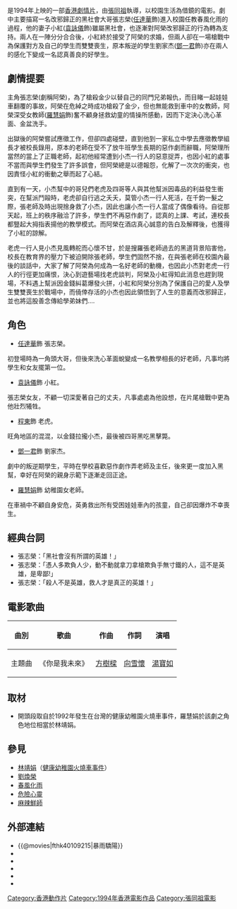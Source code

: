 {{Infobox Film
| name = 暴雨驕陽
| original_name = ''{{lang|en|The True Hero}}''
| image = 
| caption = 
| producer = 張同祖
| producer_2 = 李蘊賢、何穎嫻
| director = [[張同祖|張同祖]]
| writer = [[冼志偉|冼志偉]]、袁若光、張同祖
| starring = [[任達華|任達華]]<br />[[袁詠儀|袁詠儀]]<br />[[鄧一君|鄧一君]]<br />[[程東|程東]]<br>[[羅慧娟|羅慧娟]]|
| editing = [[潘雄|潘雄]]
| maintheme = 〈你是我未來〉／[[湯寶如|湯寶如]]
| cinematography = 黃世傑
| music = 迪樂
| production_company = 新影像電影製作有限公司
| released = {{BHKG}}：{{film date|1994|10|13}}
| runtime = 120 分鐘
| country = {{英屬香港電影}}
| language = 粵語
| budget = 
| gross = [[HK$|HK$]] 6,619,306.00
| website = 
| imdb_id = tt0109215
}}

{{engname|《暴雨驕陽》|''The True Hero''}}是1994年上映的一部[[香港電影|香港劇情片]]，由[[張同祖|張同祖]]執導，以校園生活為借鏡的電影。劇中主要描寫一名改邪歸正的黑社會大哥張志榮([[任達華|任達華]]飾)進入校園任教春風化雨的過程，他的妻子小紅([[袁詠儀|袁詠儀]]飾)雖屬黑社會，也逐漸對阿榮改邪歸正的行為轉為支持。兩人在一陣分分合合後，小紅終於接受了阿榮的求婚，但兩人卻在一場槍戰中為保護對方及自己的學生而雙雙喪生，原本叛逆的學生劉家杰([[鄧一君|鄧一君]]飾)亦在兩人的感化下變成一名認真善良的好學生。

== 劇情提要 ==
主角張志榮(劇稱阿榮)，為了槍殺金少以替自己的同門兄弟報仇，而目睹一起娃娃車翻覆的事故，阿榮在危綽之時成功槍殺了金少，但也無能救到車中的女教師，阿榮深受女教師([[羅慧娟|羅慧娟]]飾)奮不顧身拯救幼童的情操所感動，因而下定決心洗心革面、金盆洗手。

出獄後的阿榮嘗試應徵工作，但卻四處碰壁，直到他到一家私立中學去應徵教學組長才被校長錄用，原本的老師在受不了放牛班學生長期的惡作劇而辭職，阿榮理所當然的當上了正職老師，起初他經常遭到小杰一行人的惡意捉弄，也因小紅的處事不當而與學生們發生了許多誤會，但阿榮總是以德報怨，化解了一次次的衝突，也因責怪小紅的衝動之舉而起了心結。

直到有一天，小杰幫中的哥兒們老虎及四哥等人與其他幫派因毒品的利益發生衝突，在幫派鬥毆時，老虎卻自行逃之夭夭，莫管小杰一行人死活，在千鈞一髮之際，張老師及時出現捨身救了小杰，因此也讓小杰一行人當成了偶像看待。自從那天起，班上的秩序融洽了許多，學生們不再惡作劇了，認真的上課、考試，連校長都豎起大拇指表揚他的教學模式。而阿榮在酒店真心誠意的告白及解釋後，也獲得了小紅的諒解。

老虎一行人見小杰見風轉舵而心懷不甘，於是搜羅張老師過去的黑道背景陷害他，校長在教育界的壓力下被迫開除張老師，學生們固然不捨，在與張老師在校園內最後的談話中，大家了解了阿榮為何成為一名好老師的動機，也因此小杰對老虎一行人的行徑更加痛恨，決心到遊藝場找老虎談判，阿榮及小紅得知此消息也趕到現場，不料遇上幫派因金錢糾葛爆發火拼，小紅和阿榮分別為了保護自己的愛人及學生雙雙喪生於戰場中，而僥倖存活的小杰也因此領悟到了人生的意義而改邪歸正，並也將這股善念傳給學弟妹們....

==角色==
*[[任達華|任達華]]飾 張志榮。
初登場時為一角頭大哥，但後來洗心革面蛻變成一名教學相長的好老師，凡事均將學生和女友擺第一位。
*[[袁詠儀|袁詠儀]]飾 小紅。
張志榮女友，不顧一切深愛著自己的丈夫，凡事處處為他設想，在片尾槍戰中更為他壯烈犧牲。
*[[程東|程東]]飾 老虎。 
旺角地區的混混，以金錢拉攏小杰，最後被四哥黑吃黑擊斃。
*[[鄧一君|鄧一君]]飾 劉家杰。
劇中的叛逆期學生，平時在學校喜歡惡作劇作弄老師及主任，後來更一度加入黑幫，幸好在阿榮的親身示範下逐漸走回正途。
*[[羅慧娟|羅慧娟]]飾 幼稚園女老師。
在車禍中不顧自身安危，英勇救出所有受困娃娃車內的孩童，自己卻因爆炸不幸喪生。

== 經典台詞 ==
*張志榮：「黑社會沒有所謂的英雄！」
*張志榮：「憑人多欺負人少，動不動就拿刀拿槍欺負手無寸鐵的人，這不是英雄，是卑鄙!」
*張志榮：「殺人不是英雄，救人才是真正的英雄！」

==電影歌曲==
{| class="wikitable"
|-
! 曲別 !! 歌曲 !! 作曲 !! 作詞 !! 演唱 
|-
|主題曲||《你是我未來》||[[方樹樑|方樹樑]]||[[向雪懷|向雪懷]]||[[湯寶如|湯寶如]]
|}
== 取材 ==
*開頭段取自於1992年發生在台灣的健康幼稚園火燒車事件，羅慧娟於該劇之角色地位相當於林靖娟。
== 參見 ==
* [[林靖娟|林靖娟]]（[[健康幼稚園火燒車事件|健康幼稚園火燒車事件]]）
* [[劉煥榮|劉煥榮]]
* [[春風化雨|春風化雨]]
* [[危險心靈|危險心靈]]
* [[麻辣鮮師|麻辣鮮師]]

== 外部連結 ==
*{{@movies|fthk40109215|暴雨驕陽}}
*{{hkmdb title|7907|暴雨驕陽}}
*{{Mtime|24456|暴雨驕陽}}
*{{douban|title=暴雨驕陽}}
*{{rotten-tomatoes|true_hero|暴雨驕陽}}
*{{imdb title|0109215|暴雨驕陽}}
{{任達華}}
[[Category:香港動作片|Category:香港動作片]]
[[Category:1994年香港電影作品|Category:1994年香港電影作品]]
[[Category:張同祖電影|Category:張同祖電影]]